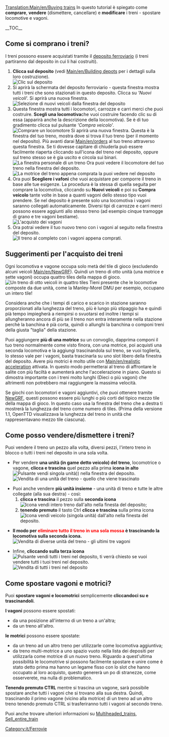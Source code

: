 [[Translation:Main/en/Buying trains]]{{en/-}}{{it/Tutorial}}
In questo tutorial è spiegato come '''comprare''', '''vendere''' (dismettere, cancellare) e '''modificare''' i treni - spostare locomotive e vagoni.

<!--
In this tutorial you can learn how to '''buy''' (purchase, build), '''sell''' (delete) and '''modify''' trains - move engines and wagons.
-->
__TOC__ 
== Come si comprano i treni? ==
I treni possono essere acquistati tramite il [[Main/it/Deposito|deposito ferroviario]] (i treni partiranno dal deposito in cui li hai costruiti).
# '''Clicca sul deposito''' (vedi [[Main/en/Building depots]] per i dettagli sulla loro costruzione). <br/> [[File:it/BuildTrainTutorial1.png|none|frame|Clic sul deposito]]
#Si aprirà la schermata del deposito ferroviario - questa finestra mostra tutti i treni che sono stazionati in questo deposito. Clicca su '' 'Nuovi veicoli'''. Si aprirà una nuova finestra. <br/> [[File:it/BuildTrainTutorial2.png|none|frame|Selezione di nuovi veicoli dalla finestra del deposito]]
#Questa finestra mostra tutti i locomotori, carrozze e carri merci che puoi costruire. '''Scegli una locomotiva '''che vuoi costruire facendo clic su di essa (apparirà anche la descrizione della locomotiva). Se è di tuo gradimento clicca sul pulsante '' 'Compra veicolo'''. <br/> [[File:it/BuildTrainTutorial3.png|none|frame|Comprare un locomotore]] Si aprirà una nuova finestra. Questa è la finestra del tuo treno, mostra dove si trova il tuo treno (per il momento nel deposito). Più avanti darai [[Main/en/orders]] al tuo treno attraverso questa finestra. Se ti dovesse capitare di chiuderla può essere facilmente riaperta cliccando sull'icona del  treno nel deposito, oppure sul treno stesso se è gia uscito e circola sui binari. <br/> [[File:it/BuildTrainTutorial5.png|none|frame|La finestra personale di un treno]] Ora puoi vedere il locomotore del tuo treno nella finestra del deposito. <br/> [[File:it/BuildTrainTutorial4.png|none|frame|La motrice del treno appena comprata la puoi vedere nel deposito]]
#Ora puoi '''Scegliere i vafoni''' che vuoi acquistare per comporre il treno in base alle tue esigenze. La procedura è la stessa di quella seguita per comprare la locomotiva, cliccando su '''Nuovi veicoli''' e poi su '''Compra veicolo''' tante volte in base a quanti vagoni dello stesso tipo vuoi prendere. Se nel deposito è presente solo una locomotiva i vagoni saranno collegati automaticamente. Diversi tipi di carrozze e carri merci possono essere aggiunti allo stesso treno (ad esempio cinque tramogge di grano e tre vagoni bestiame). <br/> [[File:it/BuildTrainTutorial6.png|none|frame|L'acquisto dei vagoni]]
# Ora potrai vedere il tuo nuovo treno con i vagoni al seguito nella finestra del deposito. <br/> [[File:it/BuildTrainTutorial7.png|none|frame|Il treno al completo con i vagoni appena comprati.]]
<!--
==How do I purchase trains?==
Trains can be purchased from train [[Main/en/depot]]s (the trains will then start from the depot you built them in).
#First '''click on the depot''' (see [[Main/en/Building depots]] for details on building them).<br/>[[File:en/BuildTrainTutorial1.png|none|frame|Clicking the depot]]
#The depot screen will open - this window shows all trains that are stationed in this depot. Click on '''New Vehicle'''. A new window will open.<br/>[[File:en/BuildTrainTutorial2.png|none|frame|Selecting New Vehicles from Depot window]]
#This window shows all the engines and cargo wagons you can build. '''Choose an engine''' you want to build by clicking it (Also that engine's description will appear). Once you are happy with your choice, click the '''Build Vehicle''' button.<br/>[[File:en/BuildTrainTutorial3.png|none|frame|Buying an engine]]A new window will open - this is your train's window showing where your train is (for now - in the depot). Later on you will give [[Main/en/orders]] to your train through this window. If you happen to close it, it can be easily reopened by clicking the train in the depot.<br/>[[File:en/BuildTrainTutorial5.png|none|frame|The train window]]The engine of your train can now be seen in the depot window.<br/>[[File:en/BuildTrainTutorial4.png|none|frame|Newly built train engine in the depot]]
#Now you can '''Choose the wagons''' you want to buy, by selecting them in the same manner as the engine and pressing '''Build Vehicle''' a desired number of times - say 7 times to build 7 wagons. If there is only 1 train in the depot, the wagons will be attached to it automatically. Different types of wagons can be added to the same train (e.g. 5 grain hoppers and 3 livestock vans).<br/>[[File:en/BuildTrainTutorial6.png|none|frame|Buying wagons]]
#You should now see your new train with wagons in the depot window.<br/>[[File:en/BuildTrainTutorial7.png|none|frame|Newly built train in the depot]]
-->

== Suggerimenti per l'acquisto dei treni ==
Ogni locomotiva e vagone occupa solo metà del tile di gioco (escludendo alcuni veicoli [[Main/en/NewGRF]]). Quindi un treno di otto unità (una motrice e sette vagoni) occupa quattro tiles della mappa di gioco.
[[File:it/BuildTrainTutorial8.png|none|frame|Un treno di otto veicoli in quattro tiles]]
Tieni presente che le locomotive composte da due unità, come la Manley-Morel DMU per esempio, occupano un intero tile!

Considera anche che i tempi di carico e scarico in stazione saranno proporzionati alla lunghezza del treno, più è lungo più stipaggio ha e quindi pià tempo impiegherà a riempirsi o svuotarsi ed inoltre i tempi si allungheranno ancora di più se il treno non entra interamente nella stazione perchè la banchina è pià corta, quindi o allunghi la banchina o componi treni della giusta "taglia" della stazione.

Puoi aggiungere '''più di una motrice''' su un convoglio, dapprima componi il tuo treno normalmente come visto finora, con una motrice, poi acquisti una seconda locomotiva e la aggiungi trascinandola sul treno, se vuoi toglierla, lo stesso vale per i vagoni, basta trascinarla su uno slot libero della finestra del deposito. Avere più motrici è molto utile con [[Main/en/realistic acceleration]] attivata. In questo modo permetterai al treno di affrontare le salite con più faciltà e aumenterà anche l'accelerazione in piano. Questo si dimostra importante con i treni molto lunghi (Dieci o più vagoni) che altrimenti non potrebbero mai raggiungere la massima velocità.

Se giochi con locomotori e vagoni aggiuntivi, che puoi ottenere tramite [[Main/en/NewGRF|NewGRF]], questi possono essere più lunghi o più corti del tipico mezzo tile della mappa di gioco. In questo caso usa la finestra del treno che a destra ti mostrerà la lunghezza del treno come numero di tiles. (Prima della versione 1.1, OpenTTD visualizzava la lunghezza del treno in unità che rappresentavano mezzo tile ciascuna).
<!--
==Tips for buying trains==
Every engine and wagon takes up '''half a game square''' (exclude some NewGraphics vehicles). So an 8 piece train (1 engine and 7 wagons) takes up 4 game squares.
[[File:en/BuildTrainTutorial8.png|none|frame|An 8 piece train fitting in 4 squares]]
Keep in mind that engines with 2 parts count as 2 pieces and not 1 piece!

Remember that a train too long to fit in a station will need much '''more time to load and unload'''. So make sure you build train stations long enough.

You can put '''more than one engine''' on a train by first building your train with 1 engine then building a second engine and drag/dropping it on the previously built train. This is most useful with [[Main/en/realistic acceleration]] turned ON. This allows the train to go up hills faster and also speed up faster. This shows most with very long trains (10 wagons long or more) that otherwise might never get to top speed.

If you play with add-on engines and wagons that you can get via [[Main/en/NewGRF|NewGRFs]], these engines and wagons can be longer or shorter than a half game square. In this case use the train building window which to the right of the train, will show the train length as number of tiles. (Prior to version 1.1, OpenTTD displayed the train length as the number of half tile equivalents).
-->

== Come posso vendere/dismettere i treni? ==
Puoi vendere il treno un pezzo alla volta, diversi pezzi, l'intero treno in blocco o tutti i treni nel deposito in una sola volta.

* Per vendere '''una unità (in game detto veicolo) del treno''', locomotrice o vagone, '''clicca e trascina''' quel pezzo alla prima '''icona in alto''' [[File:it/SellTrainVehicle.png|Pulsante vendi singola unità)]]) nella finestra del deposito. <br/> [[File:it/BuildTrainTutorial9.png|none|frame|Vendita di una unità del treno - quello che viene trascinato]]

* Puoi anche vendere '''più unità insieme''' - una unità di treno e tutte le altre collegate (alla sua destra) - così:
*# '''clicca e trascina''' il pezzo sulla '''seconda icona''' [[File:it/SellEntireTrain.png|Icona vendi intero treno]] dall'alto nella finesta del deposito;
*# '''tenendo premuto''' il tasto Ctrl '''clicca e trascina''' sulla prima icona [[File:it/SellTrainVehicle.png|Icona vendi veicolo (singola unità)]] dall'alto nella finesta del deposito.

* '''Il modo per <font color ='red'> eliminare tutto il treno in una sola mossa</font> è  trascinando la locomotiva sulla seconda icona.'''<br/> [[File:it/BuildTrainTutorial10.png|none|frame|Vendita di diverse unità del treno - gli ultimi tre vagoni]]

* Infine, '''cliccando sulla terza icona''' [[File:it/SellAllTrains.png|Pulsante vendi tutti i treni nel deposito]], ti verrà chiesto se vuoi vendere tutti i tuoi treni nel deposito. <br/> [[File:it/BuildTrainTutorial11.png|none|frame|Vendita di tutti i treni nel deposito]]

<!--
==How do I sell / delete trains?==
You can sell the train one piece at a time, several pieces, the whole train at once or all trains in the depot at once.

* To sell '''1 piece of train''' or the engine itself just '''click & drag''' that piece to the upmost '''first icon''' ( [[File:en/SellTrainVehicle.png|Sell train vehicle button]] ) of the depot.<br/>[[File:en/BuildTrainTutorial9.png|none|frame|Selling a train piece - the one being dragged]]

* You can also sell '''several pieces''' - a train piece and all pieces connected (to the right of it) - by:
*# '''click & dragging''' the piece to the '''second icon''' ( [[File:en/SellEntireTrain.png|Sell train vehicle button]] ) from top in the depot;
*# holding the Ctrl key while selling a piece (click&drag to upper icon).

* '''This is the way to <font color='red'>delete your train</font> - by dragging the engine to the second icon.'''<br/>[[File:en/BuildTrainTutorial10.png|none|frame|Selling several train pieces - last 3 wagons]]

* Finally, by clicking the third icon ( [[File:en/SellAllTrains.png|Sell train vehicle button]] ) , you will be asked if you want to sell all your trains in the depot.<br/>[[File:en/BuildTrainTutorial11.png|none|frame|Selling all trains in the depot]]
-->

== Come spostare vagoni e motrici? ==

Puoi '''spostare vagoni e locomotrici''' semplicemente '''cliccandoci su e trascinandoli'''.

'''I vagoni''' possono essere spostati:
* da una posizione all'interno di un treno a un'altra;
* da un treno all'altro.
'''le motrici''' possono essere spostate:
* da un treno ad un altro treno per utilizzarle come locomotiva aggiuntiva;
* da treno multi-motrice a uno spazio vuoto nella lista dei depositi per utilizzarla come motrice di un nuovo treno. Riguardo a quest'ultima possibilità le locomotrive si possono facilmente spostare e unire come è stato detto prima ma hanno un legame fisso con lo slot che hanno occupato al loro acquisto, questo genererà un po di stranezze, come osserverete, ma nulla di problematico.

'''Tenendo premuto CTRL''' mentre si trascina un vagone, sarà possibile spostare anche tutti i vagoni che si trovano alla sua destra. Quindi, trascinando il primo vagone (vicino alla motrice) di un treno ad un altro treno tenendo premuto CTRL si trasferiranno tutti i vagoni al secondo treno.

Puoi anche trovare ulteriori informazioni su [[Main/en/Multiheaded trains|Multiheaded_trains]], [[Main/en/Sell entire train|Sell_entire_train]]

<!--
==How do I move around the wagons / engines?==

You can '''move around the wagons and engines''' by simply '''clicking & dragging''' them.

'''Wagons''' can be moved:
* from one position in a train to another;
* from one train to another.
'''Engines''' can be moved:
* from one train to another train to be used as an additional engine;
* from multi-engined train to an empty space in depot list to be used as a separate train engine.

'''Holding CTRL''' while dragging a wagon allows you to '''move all wagons to the right of it''' as well. So, by dragging the first wagon (next to the engine) of a train to another train while holding CTRL would transfer all wagons to the second train.

You can also read more on [[Main/en/Multiheaded trains|Multi-engined trains]], [[Main/en/Sell entire train|Selling an entire train]]
-->

[[Category:it/Ferrovie]]